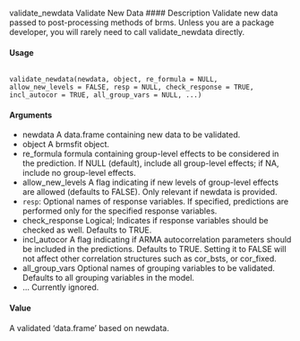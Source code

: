 
validate_newdata Validate New Data
#### Description 
Validate new data passed to post-processing methods of brms. Unless you are a package developer,
you will rarely need to call validate_newdata directly.

#### Usage
<pre><code>
validate_newdata(newdata, object, re_formula = NULL,
allow_new_levels = FALSE, resp = NULL, check_response = TRUE,
incl_autocor = TRUE, all_group_vars = NULL, ...)
</code></pre>
#### Arguments

* newdata A data.frame containing new data to be validated.
* object A brmsfit object.
* re_formula formula containing group-level effects to be considered in the prediction. If NULL (default), include all group-level effects; if NA, include no group-level effects.
* allow_new_levels A flag indicating if new levels of group-level effects are allowed (defaults to FALSE). Only relevant if newdata is provided.
* `` resp``: Optional names of response variables. If specified, predictions are performed only for the specified response variables.
* check_response Logical; Indicates if response variables should be checked as well. Defaults to TRUE.
* incl_autocor A flag indicating if ARMA autocorrelation parameters should be included in the predictions. Defaults to TRUE. Setting it to FALSE will not affect other correlation structures such as cor_bsts, or cor_fixed.
* all_group_vars Optional names of grouping variables to be validated. Defaults to all grouping variables in the model.
* ... Currently ignored.

#### Value

A validated 'data.frame' based on newdata.

